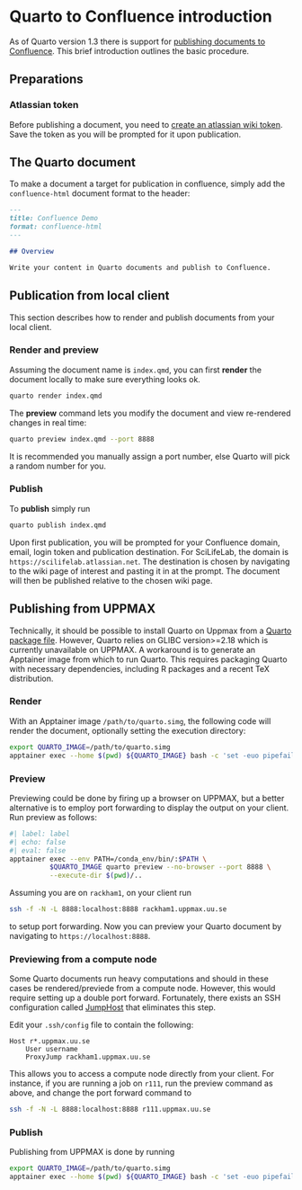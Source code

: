 # Quarto to Confluence introduction

As of Quarto version 1.3 there is support for [publishing documents to
Confluence](https://quarto.org/docs/publishing/confluence.html). This
brief introduction outlines the basic procedure.

## Preparations

### Atlassian token

Before publishing a document, you need to [create an atlassian wiki
token](https://id.atlassian.com/manage-profile/security/api-tokens).
Save the token as you will be prompted for it upon publication.

## The Quarto document

To make a document a target for publication in confluence, simply add
the `confluence-html` document format to the header:

``` markdown
---
title: Confluence Demo
format: confluence-html
---

## Overview

Write your content in Quarto documents and publish to Confluence.

```

## Publication from local client

This section describes how to render and publish documents from your
local client.

### Render and preview

Assuming the document name is `index.qmd`, you can first **render**
the document locally to make sure everything looks ok.

```bash
quarto render index.qmd
```

The **preview** command lets you modify the document and view
re-rendered changes in real time:

```bash
quarto preview index.qmd --port 8888
```

It is recommended you manually assign a port number, else Quarto will
pick a random number for you.

### Publish

To **publish** simply run

```bash
quarto publish index.qmd
```

Upon first publication, you will be prompted for your Confluence
domain, email, login token and publication destination. For
SciLifeLab, the domain is `https://scilifelab.atlassian.net`. The
destination is chosen by navigating to the wiki page of interest and
pasting it in at the prompt. The document will then be published
relative to the chosen wiki page.

## Publishing from UPPMAX

Technically, it should be possible to install Quarto on Uppmax from a
[Quarto package file](https://quarto.org/docs/download/). However,
Quarto relies on GLIBC version>=2.18 which is currently unavailable on
UPPMAX. A workaround is to generate an Apptainer image from which to
run Quarto. This requires packaging Quarto with necessary
dependencies, including R packages and a recent TeX distribution.

### Render

With an Apptainer image `/path/to/quarto.simg`, the following code
will render the document, optionally setting the execution directory:

```bash
export QUARTO_IMAGE=/path/to/quarto.simg
apptainer exec --home $(pwd) ${QUARTO_IMAGE} bash -c 'set -euo pipefail;  quarto render index.qmd --execute-dir $(pwd)'
```

### Preview

Previewing could be done by firing up a browser on UPPMAX, but a
better alternative is to employ port forwarding to display the output
on your client. Run preview as follows:

```bash
#| label: label
#| echo: false
#| eval: false
apptainer exec --env PATH=/conda_env/bin/:$PATH \
          $QUARTO_IMAGE quarto preview --no-browser --port 8888 \
          --execute-dir $(pwd)/..
```

Assuming you are on `rackham1`, on your client run

```bash
ssh -f -N -L 8888:localhost:8888 rackham1.uppmax.uu.se
```

to setup port forwarding. Now you can preview your Quarto document by
navigating to `https://localhost:8888`.

### Previewing from a compute node

Some Quarto documents run heavy computations and should in these cases
be rendered/previede from a compute node. However, this would require
setting up a double port forward. Fortunately, there exists an SSH
configuration called
[JumpHost](https://en.wikibooks.org/wiki/OpenSSH/Cookbook/Proxies_and_Jump_Hosts)
that eliminates this step.

Edit your `.ssh/config` file to contain the following:

```
Host r*.uppmax.uu.se
    User username
    ProxyJump rackham1.uppmax.uu.se
```

This allows you to access a compute node directly from your client.
For instance, if you are running a job on `r111`, run the preview command as above, and change the port forward command to 

```bash
ssh -f -N -L 8888:localhost:8888 r111.uppmax.uu.se
```

### Publish

Publishing from UPPMAX is done by running

```bash
export QUARTO_IMAGE=/path/to/quarto.simg
apptainer exec --home $(pwd) ${QUARTO_IMAGE} bash -c 'set -euo pipefail;  quarto publish index.qmd --execute-dir $(pwd)'
```
